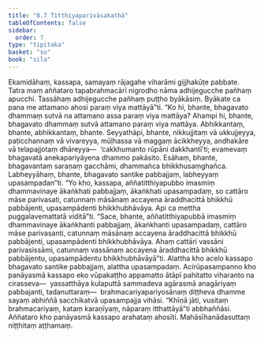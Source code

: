 ```yaml
---
title: "8.7 Titthiyaparivāsakathā"
tableOfContents: false
sidebar:
  order: 7
type: "tipitaka"
basket: "su"
book: "sila"
---
```



<DynamicBreadcrumb />

<Division number="404" book="sila" bookNo="6" page="165">

<Paragraph number="681" book="sila">
Ekamidāhaṃ, kassapa, samayaṃ rājagahe viharāmi gijjhakūṭe pabbate. Tatra maṃ aññataro tapabrahmacārī nigrodho nāma adhijegucche pañhaṃ apucchi. Tassāhaṃ adhijegucche pañhaṃ puṭṭho byākāsiṃ. Byākate ca pana me attamano ahosi paraṃ viya mattāyā”ti. “Ko hi, bhante, bhagavato dhammaṃ sutvā na attamano assa paraṃ viya mattāya? Ahampi hi, bhante, bhagavato dhammaṃ sutvā attamano paraṃ viya mattāya. Abhikkantaṃ, bhante, abhikkantaṃ, bhante. Seyyathāpi, bhante, nikkujjitaṃ vā ukkujjeyya, paṭicchannaṃ vā vivareyya, mūḷhassa vā maggaṃ ācikkheyya, andhakāre vā telapajjotaṃ dhāreyya—  ‘cakkhumanto rūpāni dakkhantī’ti; evamevaṃ bhagavatā anekapariyāyena dhammo pakāsito. Esāhaṃ, bhante, bhagavantaṃ saraṇaṃ gacchāmi, dhammañca bhikkhusaṃghañca. Labheyyāhaṃ, bhante, bhagavato santike pabbajjaṃ, labheyyaṃ upasampadan”ti.
</Paragraph>

</Division>
<Division number="405" book="sila" bookNo="6" page="165">

<Paragraph number="682" book="sila">
“Yo kho, kassapa, aññatitthiyapubbo imasmiṃ dhammavinaye ākaṅkhati pabbajjaṃ, ākaṅkhati upasampadaṃ, so cattāro māse parivasati, catunnaṃ māsānaṃ accayena āraddhacittā bhikkhū pabbājenti, upasampādenti bhikkhubhāvāya. Api ca mettha puggalavemattatā viditā”ti. “Sace, bhante, aññatitthiyapubbā imasmiṃ dhammavinaye ākaṅkhanti pabbajjaṃ, ākaṅkhanti upasampadaṃ, cattāro māse parivasanti, catunnaṃ māsānaṃ accayena āraddhacittā bhikkhū pabbājenti, upasampādenti bhikkhubhāvāya. Ahaṃ cattāri vassāni parivasissāmi, catunnaṃ vassānaṃ accayena āraddhacittā bhikkhū pabbājentu, upasampādentu bhikkhubhāvāyā”ti.
</Paragraph>

<Paragraph number="683" book="sila">
Alattha kho acelo kassapo bhagavato santike pabbajjaṃ, alattha upasampadaṃ. Acirūpasampanno kho panāyasmā kassapo eko vūpakaṭṭho appamatto ātāpī pahitatto viharanto na cirasseva—  yassatthāya kulaputtā sammadeva agārasmā anagāriyaṃ pabbajanti, tadanuttaraṃ—  brahmacariyapariyosānaṃ diṭṭheva dhamme sayaṃ abhiññā sacchikatvā upasampajja vihāsi. “Khīṇā jāti, vusitaṃ brahmacariyaṃ, kataṃ karaṇīyaṃ, nāparaṃ itthattāyā”ti abbhaññāsi. Aññataro kho panāyasmā kassapo arahataṃ ahosīti.

</Paragraph>
</Division>

<Paragraph number="684" type="center" book="sila">
Mahāsīhanādasuttaṃ niṭṭhitaṃ aṭṭhamaṃ.
</Paragraph>